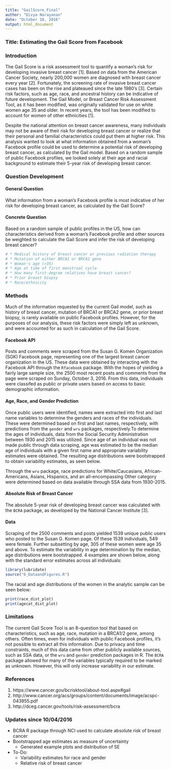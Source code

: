 ```yaml
---
title: "GailScore_Final"
author: "Divya Narayanan"
date: "October 10, 2016"
output: html_document
---
```


### Title: Estimating the Gail Score from Facebook 

### Introduction

The Gail Score is a risk assessment tool to quantify a woman's risk for developing invasive breast cancer [1]. Based on data from the American Cancer Society, nearly 200,000 women are diagnosed with breast cancer every year [2]. Fortunately, the screening rate of invasive breast cancer cases has been on the rise and plateaued since the late 1980's [3]. Certain risk factors, such as age, race, and ancestral history can be indicative of future development. The Gail Model, or Breast Cancer Risk Assessment Tool, as it has been modified, was originally validated for use on white women age 35 and older. In recent years, the tool has been modified to account for women of other ethnicities [1].

Despite the national attention on breast cancer awareness, many individuals may not be aware of their risk for developing breast cancer or realize that their personal and familial characteristics could put them at higher risk. This analysis wanted to look at what information obtained from a woman's Facebook profile could be used to determine a potential risk of developing breast cancer, as calculated by the Gail model. Based on a random sample of public Facebook profiles, we looked solely at their age and racial background to estimate their 5-year risk of developing breast cancer. 

### Question Development
#### General Question

What information from a woman's Facebook profile is most indicative of her risk for developing breast cancer, as calculated by the Gail Score? 

#### Concrete Question  

Based on a random sample of public profiles in the US, how can characteristics derived from a woman's Facebook profile and other sources be weighted to calculate the Gail Score and infer the risk of developing breast cancer? 

```r
# * Medical history of breast cancer or previous radiation therapy
# * Mutation of either BRCA1 or BRCA2 gene
# * Woman's age (>35)
# * Age at time of first menstrual cycle
# * How many first-degree relatives have breast cancer?
# * Prior breast biopsy
# * Race/ethnicity
```

### Methods

Much of the information requested by the current Gail model, such as history of breast cancer, mutation of BRCA1 or BRCA2 gene, or prior breast biopsy, is rarely available on public Facebook profiles. However, for the purposes of our analysis, these risk factors were simply left as unknown, and were accounted for as such in calculation of the Gail Score. 

#### Facebook API 

Posts and comments were scraped from the Susan G. Komen Organization (SGK) Facebook page, representing one of the largest breast cancer organization in the US. These data were obtained by interacting with the Facebook API through the `Rfacebook` package. With the hopes of yielding a fairly large sample size, the 2500 most recent posts and comments from the page were scraped on Sunday, October 3, 2016. From this data, individuals were classifed as public or private users based on access to basic demographic information. 

#### Age, Race, and Gender Prediction 
Once public users were identified, names were extracted into first and last name variables to determine the genders and races of the individuals. These were determined based on first and last names, respectively, with predictions from the `gender` and `wru` packages, respectively.To determine the ages of individuals, data from the Social Security Administration between 1930 and 2015 was utilized. Since age of an individual was not made public through data scraping, age was estimated to be the median age of individuals with a given first name and appropriate variability estimates were obtained. The resulting age distributions were bootstrapped to obtain variability estimates, as seen below. 

Through the `wru` package, race predictions for White/Caucasians, African-Americans, Asians, Hispanics, and an all-encompassing Other category were determined based on data available through SSA data from 1930-2015. 

#### Absolute Risk of Breast Cancer
The absolute 5-year risk of developing breast cancer was calculated with the `BCRA` package, as developed by the National Cancer Institute [3]. 

#### Data

Scraping of the 2500 comments and posts yielded 1539 unique public users who posted to the Susan G. Komen page. Of these 1539 individuals, 549 were female. Further subsetting by age, 305 of these women were age 35 and above. To estimate the variability in age determination by the median, age distributions were bootstrapped. 4 examples are shown below, along with the standard error estimates across all individuals: 

```r
library(lubridate)
source("6_DataandFigures.R")
```

The racial and age distributions of the women in the analytic sample can be seen below: 

```r
print(race_dist_plot)
print(agecat_dist_plot)
```

### Limitations
The current Gail Score Tool is an 8-question tool that based on characteristics, such as age, race, mutation in a BRCA1/2 gene, among others. Often times, even for individuals with public Facebook profiles, it's not possible to extract all this information. Due to privacy and time constraints, much of this data came from other publicly available sources, such as SSA data, or the `wru` and `gender` prediction packages in R. The `BCRA` package allowed for many of the variables typically required to be marked as unknown. However, this will only increase variability in our estimate.   

### References 
1. https://www.cancer.gov/bcrisktool/about-tool.aspx#gail
2. http://www.cancer.org/acs/groups/content/documents/image/acspc-043955.pdf
3. http://dceg.cancer.gov/tools/risk-assessment/bcra

### Updates since 10/04/2016
* BCRA R package through NCI used to calculate absolute risk of breast cancer 
* Bootstrapped age estimates as measure of uncertainty 
    + Generated example plots and distribution of SE
* To-Do: 
    + Variability estimates for race and gender
    + Relative risk of breast cancer 
